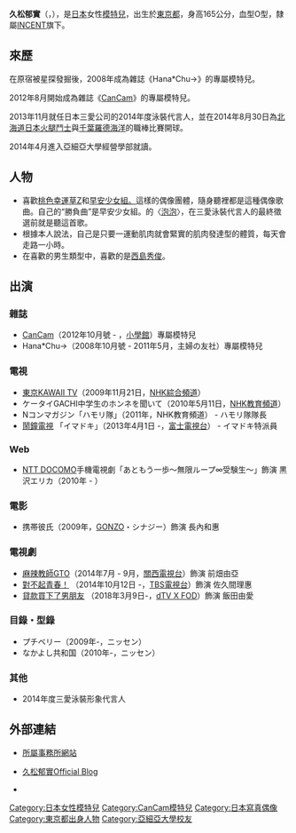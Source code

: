 {{noteTA
|G1=JP Show
}}
{{藝人
| 姓名 = 久松郁實
| 類型 = 模特兒
| 圖像 = Ikumi Hisamatsu (cropped).jpg 
| 原名 = {{lang|ja|久松 郁実<br/>（ひさまつ いくみ）}}
| 羅馬拼音 = Hisamatsu Ikumi
| 國籍 = {{JPN}}
| 出生日期 = {{birth_date_and_age|1996|2|18}}
| 出生地點 = 日本[[東京都|東京都]]
| 身高 = 
| 血型 = 
| 職業 = [[模特兒|模特兒]]
| 活躍年代 = 2008年至今
| 代表作 = 
| 出道作 = 
| 經紀公司 = [[INCENT|INCENT]]
}}

'''久松郁實'''（{{jpn|j=久松 郁実|hg=ひさまつ いくみ}}，{{bd|1996年|2月18日|catIdx=Hisamatsu Ikumi}}），是[[日本|日本]]女性[[模特兒|模特兒]]，出生於[[東京都|東京都]]，身高165公分，血型O型，隸屬[[INCENT|INCENT]]旗下。

== 來歷 ==
在原宿被星探發掘後，2008年成為雜誌《Hana*Chu→》的專屬模特兒。

2012年8月開始成為雜誌《[[CanCam|CanCam]]》的專屬模特兒。

2013年11月就任日本三愛公司的2014年度泳裝代言人，並在2014年8月30日為[[北海道日本火腿鬥士|北海道日本火腿鬥士]]與[[千葉羅德海洋|千葉羅德海洋]]的職棒比賽開球。

2014年4月進入亞細亞大學經營學部就讀。

== 人物 ==
*喜歡[[桃色幸運草Z|桃色幸運草Z]]和[[早安少女組。|早安少女組。]]這樣的偶像團體，隨身聽裡都是這種偶像歌曲。自己的“勝負曲”是早安少女組。的〈[[泡泡_(早安少女組。單曲)|泡泡]]〉，在三愛泳裝代言人的最終徵選前就是聽這首歌。
*根據本人說法，自己是只要一運動肌肉就會緊實的肌肉發達型的體質，每天會走路一小時。
*在喜歡的男生類型中，喜歡的是[[西島秀俊|西島秀俊]]。

== 出演 ==
=== 雜誌 ===
* [[CanCam|CanCam]]（2012年10月號 - ，[[小學館|小學館]]）專屬模特兒
* Hana*Chu→（2008年10月號 - 2011年5月，主婦の友社）專屬模特兒

=== 電視 ===
* [[東京KAWAII_TV|東京KAWAII TV]]（2009年11月21日，[[NHK綜合頻道|NHK綜合頻道]]）
* ケータイGACHI中学生のホンネを聞いて（2010年5月11日，[[NHK教育頻道|NHK教育頻道]]）
* Nコンマガジン「ハモリ隊」（2011年，NHK教育頻道） - ハモリ隊隊長
* [[鬧鐘電視|鬧鐘電視]] 「イマドキ」（2013年4月1日 -，[[富士電視台|富士電視台]]） - イマドキ特派員

=== Web ===
* [[NTT_DOCOMO|NTT DOCOMO]]手機電視劇「あともう一歩～無限ループ∞受験生～」飾演 黒沢エリカ（2010年 - ）

=== 電影 ===
* 携帯彼氏（2009年，[[GONZO|GONZO]]・シナジー）飾演 長內和惠

=== 電視劇 ===
* [[麻辣教師GTO|麻辣教師GTO]]（2014年7月 - 9月，[[關西電視台|關西電視台]]）飾演 前畑由亞
* [[對不起青春！|對不起青春！]] （2014年10月12日 -，[[TBS電視台|TBS電視台]]）飾演 佐久間理惠
* [[貸款買下了男朋友|貸款買下了男朋友]] （2018年3月9日-，[[dTV_X_FOD|dTV X FOD]]）飾演 飯田由愛

=== 目錄・型錄 ===
* プチベリー（2009年-，ニッセン）
* なかよし共和国（2010年-，ニッセン）

=== 其他 ===
* 2014年度三愛泳裝形象代言人

== 外部連結 ==
*{{ja}} [http://www.incent.jp/illume/model/hisamatsu/index.html 所屬事務所網站] {{Wayback|url=http://www.incent.jp/illume/model/hisamatsu/index.html |date=20200611094427 }}
*{{ja}} [http://ameblo.jp/hisamatsu-ikumi/ 久松郁實Official Blog] {{Wayback|url=http://ameblo.jp/hisamatsu-ikumi/ |date=20210118021027 }}

*{{twitter|hisamatsuikumi}}

{{DEFAULTSORT:Hisamatsu Ikumi}}
[[Category:日本女性模特兒|Category:日本女性模特兒]]
[[Category:CanCam模特兒|Category:CanCam模特兒]]
[[Category:日本寫真偶像|Category:日本寫真偶像]]
[[Category:東京都出身人物|Category:東京都出身人物]]
[[Category:亞細亞大學校友|Category:亞細亞大學校友]]